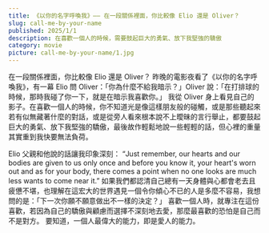 ```yaml
---
title: 《以你的名字呼喚我》—— 在一段關係裡面，你比較像 Elio 還是 Oliver？
slug: call-me-by-your-name
published: 2025/1/1
description: 在喜歡一個人的時候，需要鼓起巨大的勇氣、放下我堅強的驕傲
category: movie
picture: call-me-by-your-name/1.jpg
---
```


在一段關係裡面，你比較像 Elio 還是 Oliver？
昨晚的電影夜看了《以你的名字呼喚我》，有一幕 Elio 問 Oliver：「你為什麼不給我暗示？」Oliver 說：「在打排球的時候，那時我碰了你一下，就是在暗示我喜歡你。」
我從 Oliver 身上看見自己的影子。在喜歡一個人的時候，你不知道光是像這樣朋友般的碰觸，或是那些聽起來若有似無藏著什麼的對話，或是從旁人看來根本說不上曖昧的言行舉止，都要鼓起巨大的勇氣、放下我堅強的驕傲，最後故作輕鬆地說一些輕輕的話，但心裡的重量其實重到我快要無法負荷。

Elio 父親和他說的話讓我印象深刻： “Just remember, our hearts and our bodies are given to us only once and before you know it, your heart's worn out and as for your body, there comes a point when no one looks are much less wants to come near it.”
如果我們都認清自己總有一天身體與心都會老去且疲憊不堪，也理解在這宏大的世界遇見一個令你傾心不已的人是多麼不容易，我想問的是：「下一次你願不願意做出不一樣的決定？」
喜歡一個人時，就專注在這份喜歡，若因為自己的驕傲與顧慮而選擇不深刻地去愛，那麼最喜歡的恐怕是自己而不是對方。
要知道，一個人最偉大的能力，即是愛人的能力。

